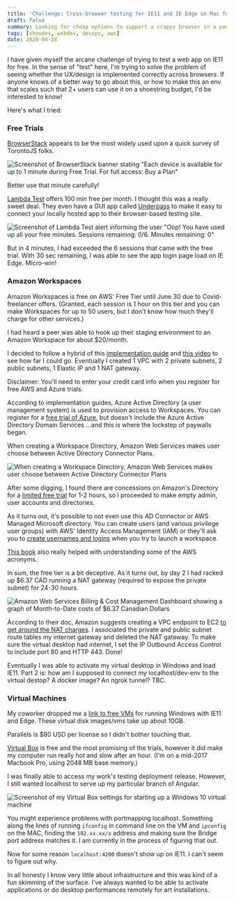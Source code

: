 ```yaml
---
title: 'Challenge: Cross-browser testing for IE11 and IE Edge on Mac for free'
draft: false
summary: Looking for cheap options to support a crappy browser in a pay-to-play world
tags: [showdev, webdev, devops, aws]
date: 2020-04-28
---
```


I have given myself the arcane challenge of trying to test a web app on IE11 for free. In the sense of "test" here, I'm trying to solve the problem of seeing whether the UX/design is implemented correctly across browsers. If anyone knows of a better way to go about this, or how to make this an env that scales such that 2+ users can use it on a shoestring budget, I'd be interested to know!

Here's what I tried:

### Free Trials

[BrowserStack](https://www.browserstack.com/) appears to be the most widely used upon a quick survey of TorontoJS folks.

![Screenshot of BrowserStack banner stating "Each device is available for up to 1 minute during Free Trial. For full access: Buy a Plan"](https://dev-to-uploads.s3.amazonaws.com/i/rw0nfr44jy63o54ijrsu.png)

<caption>Better use that minute carefully!</caption>

[Lambda Test](https://www.lambdatest.com/) offers 100 min free per month. I thought this was a really sweet deal. They even have a GUI app called [Underpass](https://www.lambdatest.com/support/docs/underpass-tunnel-application/) to make it easy to connect your locally hosted app to their browser-based testing site.

![Screenshot of Lambda Test alert informing the user "Oop! You have used up all your free minutes. Sessions remaining: 0/6. Minutes remaining: 0" ](https://dev-to-uploads.s3.amazonaws.com/i/oaxxhi0jbs82qm75mo6l.png)

But in 4 minutes, I had exceeded the 6 sessions that came with the free trial. With 30 sec remaining, I was able to see the app login page load on IE Edge. Micro-win!

### Amazon Workspaces

Amazon Workspaces is free on AWS' Free Tier until June 30 due to Covid-freelancer offers. (Granted, each session is 1 hour on this tier and you can make Workspaces for up to 50 users, but I don't know how much they'll charge for other services.)

I had heard a peer was able to hook up their staging environment to an Amazon Workspace for about $20/month.

I decided to follow a hybrid of this [implementation guide](https://aws.amazon.com/blogs/desktop-and-application-streaming/add-your-workspaces-to-azure-ad-using-azure-active-directory-domain-services/) and [this video](https://www.youtube.com/watch?v=lV_PjZ4gV9s) to see how far I could go. Eventually I created 1 VPC with 2 private subnets, 2 public subnets, 1 Elastic IP and 1 NAT gateway.

Disclaimer: You'll need to enter your credit card info when you register for free AWS and Azure trials.

According to implementation guides, Azure Active Directory (a user management system) is used to provision access to Workspaces. You can register for a [free trial of Azure](https://azure.microsoft.com/en-ca/free/), but doesn't include the Azure Active Directory Domain Services ...and this is where the lockstep of paywalls began.

When creating a Workspace Directory, Amazon Web Services makes user choose between Active Directory Connector Plans.

![When creating a Workspace Directory, Amazon Web Services makes user choose between Active Directory Connector Plans](https://dev-to-uploads.s3.amazonaws.com/i/sn1suy6vuxah8cpdxx26.png)

After some digging, I found there are concessions on Amazon's Directory for a [limited free trial](https://aws.amazon.com/directoryservice/limited-free-trial/) for 1-2 hours, so I proceeded to make empty admin, user accounts and directories.

As it turns out, it's possible to not even use this AD Connector or AWS Managed Microsoft directory. You can create users (and various privilege user groups) with AWS' Identity Access Management (IAM) or they'll ask you to [create usernames and logins](https://docs.aws.amazon.com/workspaces/latest/adminguide/manage-workspaces-users.html) when you try to launch a workspace.

[This book](https://www.manning.com/books/learn-amazon-web-services-in-a-month-of-lunches) also really helped with understanding some of the AWS acronyms.

In sum, the free tier is a bit deceptive. As it turns out, by day 2 I had racked up $6.37 CAD running a NAT gateway (required to expose the private subnet) for 24-30 hours.

![Amazon Web Services Billing & Cost Management Dashboard showing a graph of Month-to-Date costs of $6.37 Canadian Dollars](https://res.cloudinary.com/practicaldev/image/fetch/s--4WlNH6Kf--/c_limit%2Cf_auto%2Cfl_progressive%2Cq_auto%2Cw_880/https://dev-to-uploads.s3.amazonaws.com/i/a7lor3xpcf0vgbnqg2ws.png)

According to their doc, Amazon suggests creating a VPC endpoint to EC2 [to get around the NAT charges](https://docs.aws.amazon.com/workspaces/latest/adminguide/amazon-workspaces-internet-access.html). I associated the private and public subnet route tables my internet gateway and deleted the NAT gateway. To make sure the virtual desktop had internet, I set the IP Outbound Access Control to include port 80 and HTTP 443. Done!

Eventually I was able to activate my virtual desktop in Windows and load IE11. Part 2 is: how am I supposed to connect my localhost/dev-env to the virtual destop? A docker image? An ngrok tunnel? TBC.

### Virtual Machines

My coworker dropped me a [link to free VMs](https://developer.microsoft.com/en-us/microsoft-edge/tools/vms/) for running Windows with IE11 and Edge. These virtual disk images/vms take up about 10GB.

Parallels is $80 USD per license so I didn't bother touching that.

[Virtual Box](https://www.virtualbox.org/wiki/Downloads) is free and the most promising of the trials, however it did make my computer run really hot and slow after an hour. (I'm on a mid-2017 Macbook Pro, using 2048 MB base memory.)

I was finally able to access my work's testing deployment release. However, I still wanted localhost to serve up my particular branch of Angular.

![Screenshot of my Virtual Box settings for starting up a Windows 10 virtual machine](https://dev-to-uploads.s3.amazonaws.com/i/actvqv4svhkz073txrbb.png)

You might experience problems with portmapping localhost. Something along the lines of running `ifconfig` in command line on the VM and `ipconfig` on the MAC, finding the `192.xx.xx/x` address and making sure the Bridge port address matches it. I am currently in the process of figuring that out.

Now for some reason `localhost:4200` doesn't show up on IE11. I can't seem to figure out why.

In all honesty I know very little about infrastructure and this was kind of a fun skimming of the surface. I've always wanted to be able to activate applications or do desktop performances remotely for art installations.
